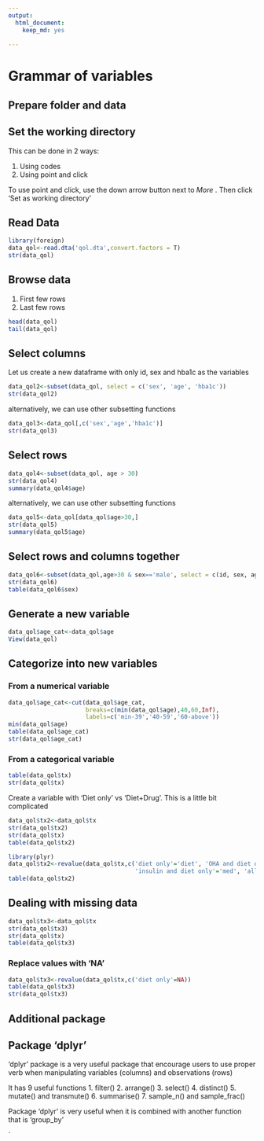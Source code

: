```yaml
---
output:
  html_document:
    keep_md: yes
   
---
```


# Grammar of variables 

## Prepare folder and data

## Set the working directory

This can be done in 2 ways:

1. Using codes
2. Using point and click


To use point and click, use the down arrow button next to *More* . Then click 'Set as working directory'

## Read Data

```r
library(foreign)
data_qol<-read.dta('qol.dta',convert.factors = T)
str(data_qol)
```

## Browse data

1.  First few rows
2.  Last few rows

```r
head(data_qol)
tail(data_qol)
```

## Select columns

Let us create a new dataframe with only id, sex and hba1c as the variables

```r
data_qol2<-subset(data_qol, select = c('sex', 'age', 'hba1c'))
str(data_qol2)
```

alternatively, we can use other subsetting functions

```r
data_qol3<-data_qol[,c('sex','age','hba1c')]
str(data_qol3)
```

## Select rows

```r
data_qol4<-subset(data_qol, age > 30)
str(data_qol4)
summary(data_qol4$age)
```

alternatively, we can use other subsetting functions

```r
data_qol5<-data_qol[data_qol$age>30,]
str(data_qol5)
summary(data_qol5$age)
```

## Select rows and columns together

```r
data_qol6<-subset(data_qol,age>30 & sex=='male', select = c(id, sex, age, group))
str(data_qol6)
table(data_qol6$sex)
```

## Generate a new variable

```r
data_qol$age_cat<-data_qol$age
View(data_qol)
```

## Categorize into new variables

### From a numerical variable

```r
data_qol$age_cat<-cut(data_qol$age_cat,
                      breaks=c(min(data_qol$age),40,60,Inf),
                      labels=c('min-39','40-59','60-above'))
min(data_qol$age)
table(data_qol$age_cat)
str(data_qol$age_cat)
```

### From a categorical variable

```r
table(data_qol$tx)
str(data_qol$tx)
```

Create a variable with 'Diet only' vs 'Diet+Drug'. This is a little bit complicated

```r
data_qol$tx2<-data_qol$tx
str(data_qol$tx2)
str(data_qol$tx)
table(data_qol$tx2)

library(plyr)
data_qol$tx2<-revalue(data_qol$tx,c('diet only'='diet', 'OHA and diet only'='med',
                                    'insulin and diet only'='med', 'all'='med'))
table(data_qol$tx2)
```


## Dealing with missing data

```r
data_qol$tx3<-data_qol$tx
str(data_qol$tx3)
str(data_qol$tx)
table(data_qol$tx3)
```

### Replace values with 'NA'

```r
data_qol$tx3<-revalue(data_qol$tx,c('diet only'=NA))
table(data_qol$tx3)
str(data_qol$tx3)
```

## Additional package

## Package 'dplyr'

'dplyr' package is a very useful package that encourage users to use proper verb when manipulating variables (columns) and observations (rows)

It has 9 useful functions
1.  filter()
2.  arrange()
3.  select()
4.  distinct()
5.  mutate() and transmute()
6.  summarise()
7.  sample_n() and sample_frac()

Package 'dplyr' is very useful when it is combined with another function that is 'group_by'

`



